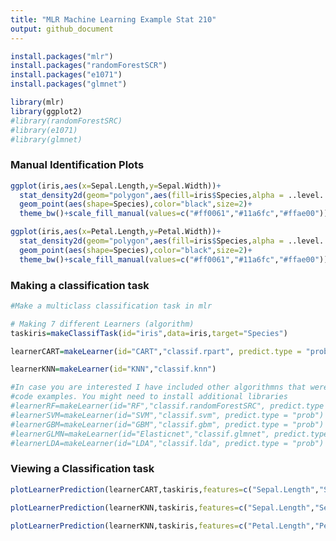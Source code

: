 ```yaml
---
title: "MLR Machine Learning Example Stat 210"
output: github_document
---
```

  
```r
install.packages("mlr")
install.packages("randomForestSCR")
install.packages("e1071")
install.packages("glmnet")

library(mlr)
library(ggplot2)
#library(randomForestSRC)
#library(e1071)
#library(glmnet)
```


### Manual Identification Plots ###

```r
ggplot(iris,aes(x=Sepal.Length,y=Sepal.Width))+
  stat_density2d(geom="polygon",aes(fill=iris$Species,alpha = ..level..))+
  geom_point(aes(shape=Species),color="black",size=2)+
  theme_bw()+scale_fill_manual(values=c("#ff0061","#11a6fc","#ffae00"))

ggplot(iris,aes(x=Petal.Length,y=Petal.Width))+
  stat_density2d(geom="polygon",aes(fill=iris$Species,alpha = ..level..))+
  geom_point(aes(shape=Species),color="black",size=2)+
  theme_bw()+scale_fill_manual(values=c("#ff0061","#11a6fc","#ffae00"))
```


### Making a classification task ###

```r
#Make a multiclass classification task in mlr

# Making 7 different Learners (algorithm)
taskiris=makeClassifTask(id="iris",data=iris,target="Species")

learnerCART=makeLearner(id="CART","classif.rpart", predict.type = "prob")

learnerKNN=makeLearner(id="KNN","classif.knn")

#In case you are interested I have included other algorithmns that were used as
#code examples. You might need to install additional libraries
#learnerRF=makeLearner(id="RF","classif.randomForestSRC", predict.type = "prob")
#learnerSVM=makeLearner(id="SVM","classif.svm", predict.type = "prob")
#learnerGBM=makeLearner(id="GBM","classif.gbm", predict.type = "prob")
#learnerGLMN=makeLearner(id="Elasticnet","classif.glmnet", predict.type = "prob")
#learnerLDA=makeLearner(id="LDA","classif.lda", predict.type = "prob")
```


### Viewing a Classification task###

```r
plotLearnerPrediction(learnerCART,taskiris,features=c("Sepal.Length","Sepal.Width"),cv=100L,gridsize=100)+scale_fill_manual(values=c("#ff0061","#11a6fc","#ffae00"))+theme_bw()

plotLearnerPrediction(learnerKNN,taskiris,features=c("Sepal.Length","Sepal.Width"),cv=100L,gridsize=100)+scale_fill_manual(values=c("#ff0061","#11a6fc","#ffae00"))+theme_bw()

plotLearnerPrediction(learnerKNN,taskiris,features=c("Petal.Length","Petal.Width"),cv=100L,gridsize=100)+scale_fill_manual(values=c("#ff0061","#11a6fc","#ffae00"))+theme_bw()
```

